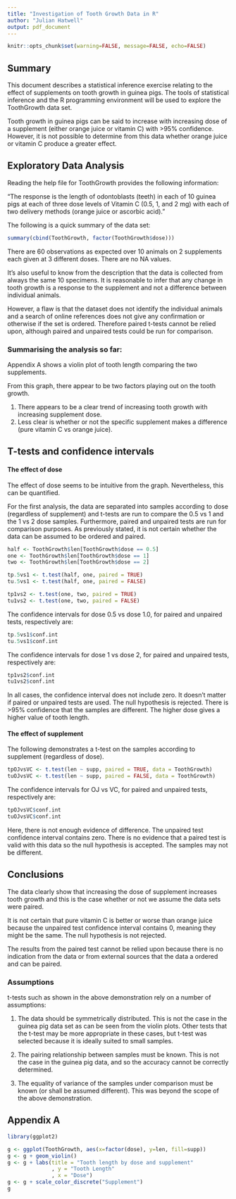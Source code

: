 ```yaml
---
title: "Investigation of Tooth Growth Data in R"
author: "Julian Hatwell"
output: pdf_document
---
```

```r
knitr::opts_chunk$set(warning=FALSE, message=FALSE, echo=FALSE)
```

## Summary

This document describes a statistical inference exercise relating to the effect of supplements on tooth growth in guinea pigs. The tools of statistical inference and the R programming environment will be used to explore the ToothGrowth data set.

Tooth growth in guinea pigs can be said to increase with increasing dose of a supplement (either orange juice or vitamin C) with >95% confidence. However, it is not possible to determine from this data whether orange juice or vitamin C produce a greater effect.

## Exploratory Data Analysis

Reading the help file for ToothGrowth provides the following information:

"The response is the length of odontoblasts (teeth) in each of 10 guinea pigs at each of three dose levels of Vitamin C (0.5, 1, and 2 mg) with each of two delivery methods (orange juice or ascorbic acid)."

The following is a quick summary of the data set:

```r
summary(cbind(ToothGrowth, factor(ToothGrowth$dose)))
```

There are 60 observations as expected over 10 animals on 2 supplements each given at 3 different doses. There are no NA values.

It's also useful to know from the description that the data is collected from always the same 10 specimens. It is reasonable to infer that any change in tooth growth is a response to the supplement and not a difference between individual animals.

However, a flaw is that the dataset does not identify the individual animals and a search of online references does not give any confirmation or otherwise if the set is ordered. Therefore paired t-tests cannot be relied upon, although paired and unpaired tests could be run for comparison.

### Summarising the analysis so far:

Appendix A shows a violin plot of tooth length comparing the two supplements.

From this graph, there appear to be two factors playing out on the tooth growth. 

1. There appears to be a clear trend of increasing tooth growth with increasing supplement dose.
2. Less clear is whether or not the specific supplement makes a difference (pure vitamin C vs orange juice).

## T-tests and confidence intervals

#### The effect of dose

The effect of dose seems to be intuitive from the graph. Nevertheless, this can be quantified.

For the first analysis, the data are separated into samples according to dose (regardless of supplement) and t-tests are run to compare the 0.5 vs 1 and the 1 vs 2 dose samples. Furthermore, paired and unpaired tests are run for comparison purposes. As previously stated, it is not certain whether the data can be assumed to be ordered and paired.

```r
half <- ToothGrowth$len[ToothGrowth$dose == 0.5]
one <- ToothGrowth$len[ToothGrowth$dose == 1]
two <- ToothGrowth$len[ToothGrowth$dose == 2]

tp.5vs1 <- t.test(half, one, paired = TRUE)
tu.5vs1 <- t.test(half, one, paired = FALSE)

tp1vs2 <- t.test(one, two, paired = TRUE)
tu1vs2 <- t.test(one, two, paired = FALSE)
```

The confidence intervals for dose 0.5 vs dose 1.0, for paired and unpaired tests, respectively are:
```r
tp.5vs1$conf.int
tu.5vs1$conf.int
```

The confidence intervals for dose 1 vs dose 2, for paired and unpaired tests, respectively are:
```r
tp1vs2$conf.int
tu1vs2$conf.int
```

In all cases, the confidence interval does not include zero. It doesn't matter if paired or unpaired tests are used. The null hypothesis is rejected. There is >95% confidence that the samples are different. The higher dose gives a higher value of tooth length.  

#### The effect of supplement

The following demonstrates a t-test on the samples according to supplement (regardless of dose).

```r
tpOJvsVC <- t.test(len ~ supp, paired = TRUE, data = ToothGrowth)
tuOJvsVC <- t.test(len ~ supp, paired = FALSE, data = ToothGrowth)
```

The confidence intervals for OJ vs VC, for paired and unpaired tests, respectively are:
```r
tpOJvsVC$conf.int
tuOJvsVC$conf.int
```

Here, there is not enough evidence of difference. The unpaired test confidence interval contains zero. There is no evidence that a paired test is valid with this data so the null hypothesis is accepted. The samples may not be different.

## Conclusions

The data clearly show that increasing the dose of supplement increases tooth growth and this is the case whether or not we assume the data sets were paired.

It is not certain that pure vitamin C is better or worse than orange juice because the unpaired test confidence interval contains 0, meaning they might be the same. The null hypothesis is not rejected. 

The results from the paired test cannot be relied upon because there is no indication from the data or from external sources that the data a ordered and can be paired.

### Assumptions

t-tests such as shown in the above demonstration rely on a number of assumptions:

1. The data should be symmetrically distributed. This is not the case in the guinea pig data set as can be seen from the violin plots. Other tests that the t-test may be more appropriate in these cases, but t-test was selected because it is ideally suited to small samples.

2. The pairing relationship between samples must be known. This is not the case in the guinea pig data, and so the accuracy cannot be correctly determined.

3. The equality of variance of the samples under comparison must be known (or shall be assumed different). This was beyond the scope of the above demonstration.

## Appendix A

```r
library(ggplot2)

g <- ggplot(ToothGrowth, aes(x=factor(dose), y=len, fill=supp)) 
g <- g + geom_violin()
g <- g + labs(title = "Tooth length by dose and supplement"
              , y = "Tooth Length"
              , x = "Dose")
g <- g + scale_color_discrete("Supplement")
g
```
